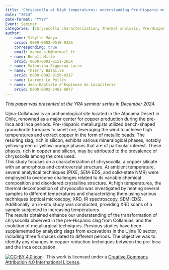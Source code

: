 ```yaml
---
title: 'Chrysocolla at high temperatures: understanding Pre-Hispanic metallurgy through Collahuasi slag analysis (Tarapaca, Chile)'
date: "2024"
date-format: "YYYY"
Event: Seminar
categories: [Chrysocolla characterization, Thermal analysis, Pre-Hispanic copper metallurgy]
author: 
  - name: Sibylle Manya
    orcid: 0009-0002-9510-9326
    corresponding: true
    email: manya.sib@hotmail.fr
  - name: Benoît Mille
    orcid: 0000-0003-0151-265X
  - name: Valentina Figueroa Larre
  - name: Thierry Bataille
    orcid: 0000-0002-0156-9317
  - name: Laurent Le Pollès
  - name: Jean-Baptiste d’Espinose de Lacaillerie
    orcid: 0000-0002-2463-6877
---
```

  
*This paper was presented at the YRA seminar series in December 2024.*

Ujina-Collahuasi is an archaeological site located in the Atacama Desert in Chile, renowned as a major center for copper production during the pre-Inca and Inca periods. Pre-Hispanic metallurgists utilized bench-shaped granodiorite furnaces to smelt ore, leveraging the wind to achieve high temperatures and extract copper in the form of metallic beads. The resulting slag, rich in silicon, exhibits various mineralogical phases, notably yellow-green or yellow-orange phases that are of particular interest. These phases, rich in copper and silicon, may be attributed to the prevalence of chrysocolla among the ores used.  
This study focuses on a characterization of chrysocolla, a copper silicate with an amorphous and controversial structure. At ambient temperature, several analytical techniques (PIXE, SEM-EDS, and solid-state NMR) were employed to overcome challenges related to its variable chemical composition and disordered crystalline structure. At high temperatures, the thermal decomposition of chrysocolla was investigated by heating several samples to different temperatures and characterizing them using various techniques (optical microscopy, XRD, IR spectroscopy, SEM-EDS). Additionally, an in-situ study was conducted, providing XRD scans of a sample subjected to increasing temperatures.  
The results obtained enhance our understanding of the transformation of chrysocolla observed in the pre-Hispanic slag from Collahuasi and the evolution of metallurgical techniques. Previous studies have been supplemented by analyzing slags from excavations in the Ujina 10 sector, including three furnaces dated to different periods. The objective was to identify any changes in copper reduction techniques between the pre-Inca and the Inca occupation.

[![CC-BY 4.0 icon](https://i.creativecommons.org/l/by/4.0/88x31.png)](http://creativecommons.org/licenses/by/4.0/)&nbsp;&nbsp; This work is licensed under a [Creative Commons Attribution 4.0 International License](https://creativecommons.org/licenses/by/4.0/). 
